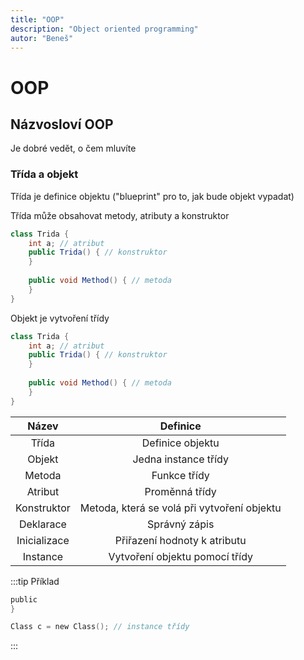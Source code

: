 ```yaml
---
title: "OOP"
description: "Object oriented programming"
autor: "Beneš"
---
```


# OOP

## Názvosloví OOP
Je dobré vedět, o čem mluvíte


### Třída a objekt

Třída je definice objektu ("blueprint" pro to, jak bude objekt vypadat)

Třída může obsahovat metody, atributy a konstruktor
```cs 
class Trida {
    int a; // atribut
    public Trida() { // konstruktor
    }
    
    public void Method() { // metoda
    }
}
```

Objekt je vytvoření třídy
```cs 
class Trida {
    int a; // atribut
    public Trida() { // konstruktor
    }
    
    public void Method() { // metoda
    }
}
```

|Název|Definice|
|:-:|:-:|
|Třída|Definice objektu|
|Objekt|Jedna instance třídy|
|Metoda|Funkce třídy|
|Atribut|Proměnná třídy|
|Konstruktor|Metoda, která se volá při vytvoření objektu|
|Deklarace|Správný zápis|
|Inicializace|Přiřazení hodnoty k atributu|
|Instance|Vytvoření objektu pomocí třídy|

:::tip Příklad
```c
public 
}

Class c = new Class(); // instance třídy
```
:::